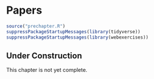 # Papers {#sec-papers-chapter}

```r
source("prechapter.R")
suppressPackageStartupMessages(library(tidyverse))
suppressPackageStartupMessages(library(webexercises))
```

::: {.callout-tip}
## Under Construction

This chapter is not yet complete.
:::

<!--
Nice tables:

* `gtsummary` package: https://hal.ird.fr/ird-03883594

Latex templates for common journal submission styles

Custom Latex templates.
-->